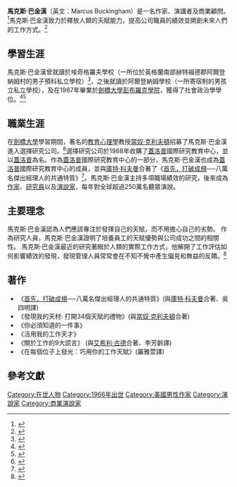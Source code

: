 {{Use dmy dates|date=August 2014}}
{{Infobox person
| 英文名            = Marcus Buckingham
| image            = 
| caption          = 
| 出生姓名       = Marcus Wilfrid Buckingham
| 出生日期      = {{Birth date and age|df=yes|1966|1|11}}
| 出生地點      =  [[英格蘭|英格蘭]]
| nationality      = 
| alma_mater       = [[劍橋大學彭布羅克學院|劍橋大學彭布羅克學院]] {{small|([[文學士|文學士]])}}
| occupation       = [[作家|作家]], [[演講者|演講者]], [[商業顧問|商業顧問]]
| years_active     = 
| known_for        = 
| notable_works    = 
| 配偶           = [[簡·白金漢|簡·白金漢]] (於1996年結婚，並於2017年離婚)
| 兒女         = [[傑克·白金漢|傑克·白金漢]]， [[莉莉亞·白金漢|莉莉亞·白金漢]]
| family           =
}}

'''馬克斯·巴金漢'''（英文：Marcus Buckingham）是一名作家、演講者及商業顧問。<ref name=USAT>{{cite web|url=http://usatoday30.usatoday.com/money/companies/management/2005-03-03-buckingham-usat_x.htm|title=Business bows to an unlikely oracle: British boy wonder|work=[[USA_Today|USA Today]]|first=Del|last=Jones|date=3 March 2005|accessdate=11 February 2015|archive-date=2016-03-15|archive-url=https://web.archive.org/web/20160315163637/http://usatoday30.usatoday.com/money/companies/management/2005-03-03-buckingham-usat_x.htm|dead-url=no}}</ref>馬克斯·巴金漢致力於釋放人類的天賦能力，提高公司職員的績效並開創未來人們的工作方式。<ref>{{cite web |author1=WOBI ON HIGH PERFORMANCE TEAMS |title=The exclusive digital masterclass with Marcus Buckingham |url=https://www.wobi.com/online-events-apac/wobi-on-high-performance-teams-marcus-buckingham/?utm_source=google&utm_medium=cpc&utm_term=now%20discover%20your%20strengths%20book&&gclid=CjwKCAjwv_iEBhASEiwARoemvE7J6gdCfmiNDItQc_rtdI9OHHqzT7ndPGgUt3DK821Yr5-tS1JZwBoCskMQAvD_BwE&gclid=CjwKCAjwv_iEBhASEiwARoemvE7J6gdCfmiNDItQc_rtdI9OHHqzT7ndPGgUt3DK821Yr5-tS1JZwBoCskMQAvD_BwE&gclsrc=aw.ds |website=WOBI |accessdate=2021-05-14 |archive-date=2021-05-15 |archive-url=https://web.archive.org/web/20210515103905/https://www.wobi.com/online-events-apac/wobi-on-high-performance-teams-marcus-buckingham/?utm_source=google&utm_medium=cpc&utm_term=now%20discover%20your%20strengths%20book&&gclid=CjwKCAjwv_iEBhASEiwARoemvE7J6gdCfmiNDItQc_rtdI9OHHqzT7ndPGgUt3DK821Yr5-tS1JZwBoCskMQAvD_BwE&gclid=CjwKCAjwv_iEBhASEiwARoemvE7J6gdCfmiNDItQc_rtdI9OHHqzT7ndPGgUt3DK821Yr5-tS1JZwBoCskMQAvD_BwE&gclsrc=aw.ds |dead-url=no }}</ref>

==學習生涯==
馬克斯·巴金漢曾就讀於埃奇格羅夫學校（一所位於英格蘭南部赫特福德郡阿爾登納姆村的男子預科私立學校）<ref name=ES>{{cite web|url=https://www.standard.co.uk/news/playing-to-his-strengths-the-beverly-hills-brit-whos-a-selfhelp-god-6678564.html|title=Playing to his strengths, the Beverly Hills Brit who's a self-help god|work=[[London_Evening_Standard|London Evening Standard]]|first=Chris|last=Blackhurst|date=5 December 2007|accessdate=11 February 2015|archive-date=2015-02-11|archive-url=https://web.archive.org/web/20150211050416/http://www.standard.co.uk/news/playing-to-his-strengths-the-beverly-hills-brit-whos-a-selfhelp-god-6678564.html|dead-url=no}}</ref>，之後就讀於阿爾登納姆學校（一所寄宿制的男孩立私立學校），及在1987年畢業於[[劍橋大學|劍橋大學]][[彭布羅克學院|彭布羅克學院]]，獲得了社會政治學學位。<ref>{{cite web|url=http://www.pem.cam.ac.uk/wp-content/uploads/2012/06/Pembroke-Gazette-2010lo.pdf|title=Pembroke College - Cambridge Society Annual Gazette - Issue 84, September 2010 (pg.126 - 1984 - Marcus Buckingham)|work=Pembroke College - Cambridge Society|date=September 2010|accessdate=11 February 2015|archive-date=2016-03-03|archive-url=https://web.archive.org/web/20160303234126/http://www.pem.cam.ac.uk/wp-content/uploads/2012/06/Pembroke-Gazette-2010lo.pdf|dead-url=no}}</ref><ref>{{cite news|title=WEDDINGS;Ms. Rinzler, Mr. Buckingham|url=https://www.nytimes.com/1996/03/17/style/weddings-ms-rinzler-mr-buckingham.html|accessdate=24 May 2011|newspaper=New York Times|date=17 March 1996|archive-date=2021-04-15|archive-url=https://web.archive.org/web/20210415004701/https://www.nytimes.com/1996/03/17/style/weddings-ms-rinzler-mr-buckingham.html|dead-url=no}}</ref>

==職業生涯==
在[[劍橋大學|劍橋大學]]學習期間，著名的[[教育心理學|教育心理學]]教授[[當奴·克利夫頓|當奴·克利夫頓]]招募了馬克斯·巴金漢進入選擇研究公司。<ref name=galluphistory>{{cite web|title=Corporate History |url=http://www.gallup.com/corporate/1357/corporate-history.aspx#4 |accessdate=24 May 2011 |url-status=dead |archiveurl=https://web.archive.org/web/20100106230652/http://www.gallup.com/corporate/1357/Corporate-History.aspx |archivedate=6 January 2010 }}</ref>選擇研究公司於1988年收購了[[蓋洛普|蓋洛普]]國際研究教育中心，並以[[蓋洛普|蓋洛普]]為名。作為[[蓋洛普|蓋洛普]]國際研究教育中心的一部分，馬克斯·巴金漢也成為[[蓋洛普|蓋洛普]]國際研究教育中心的成員，並與[[庫特·科夫曼|庫特·科夫曼]]合著了《[[首先，打破成規|首先，打破成規]]──八萬名傑出經理人的共通特質》<ref>{{cite news|title=The New York Times Business Best Sellers|url=https://www.nytimes.com/1999/10/10/business/the-new-york-times-business-best-sellers.html|accessdate=24 May 2011|newspaper=New York Times|date=10 October 1999|archive-date=2021-04-22|archive-url=https://web.archive.org/web/20210422052851/https://www.nytimes.com/1999/10/10/business/the-new-york-times-business-best-sellers.html|dead-url=no}}</ref>。馬克斯·巴金漢主持多項職場績效的研究，後來成為[[作家|作家]]、[[研究員|研究員]]以及[[演說家|演說家]]，每年對全球超過250萬名聽眾演說。

==主要理念==
馬克斯·巴金漢認為人們應該專注於發揮自己的天賦，而不用擔心自己的劣勢。 作為研究人員，馬克斯·巴金漢證明了培養員工的天賦優勢與公司成功之間的相關性。 馬克斯·巴金漢最近的研究著眼於人類的實際工作方式，他解開了工作評估如何影響績效的發現，發現管理人員常常會在不知不覺中產生偏見和無益的反饋。<ref>{{cite web |url=https://thinkers50.com/biographies/marcus-buckingham-2/ |website=THINKERS50 RANKED THINKER |title=存档副本 |access-date=2021-05-14 |archive-date=2021-05-14 |archive-url=https://web.archive.org/web/20210514081625/https://thinkers50.com/biographies/marcus-buckingham-2/ |dead-url=no }}</ref>

==著作==
* 《[[首先，打破成規|首先，打破成規]]──八萬名傑出經理人的共通特質》(與[[庫特·科夫曼|庫特·科夫曼]]合著、吳四明譯)
* 《發現我的天材: 打開34個天賦的禮物》(與[[當奴·克利夫頓|當奴·克利夫頓]]合著)
* 《你必須知道的一件事》
* 《活用我的工作天才》	
* 《關於工作的9大謊言》	(與[[艾希利·古德|艾希利·古德]]合著、李芳齡譯)
* 《在每個位子上發光：巧用你的工作天賦》(羅雅萱譯)

==參考文獻==
{{reflist}}

{{Authority control}}

[[Category:在世人物|Category:在世人物]]
[[Category:1966年出世|Category:1966年出世]]
[[Category:美國男性作家|Category:美國男性作家]]
[[Category:演說家|Category:演說家]]
[[Category:商業演說家|Category:商業演說家]]